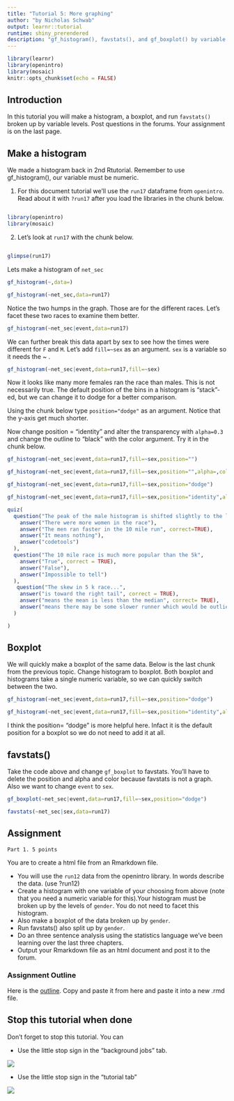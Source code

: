 ```yaml
---
title: "Tutorial 5: More graphing"
author: "by Nicholas Schwab"
output: learnr::tutorial
runtime: shiny_prerendered
description: "gf_histogram(), favstats(), and gf_boxplot() by variable levels"
---
```


```r
library(learnr)
library(openintro)
library(mosaic)
knitr::opts_chunk$set(echo = FALSE)
```

## Introduction

In this tutorial you will make a histogram, a boxplot, and run `favstats()` broken up by variable levels. Post questions in the forums. Your assignment is on the last page.

## Make a histogram

We made a histogram back in 2nd Rtutorial. Remember to use gf_histogram(), our variable must be numeric.

1.  For this document tutorial we'll use the `run17` dataframe from `openintro`. Read about it with `?run17` after you load the libraries in the chunk below.

```r

```

```r
library(openintro)
library(mosaic)
```

2.  Let's look at `run17` with the chunk below.

```r

```

```r
glimpse(run17)
```

Lets make a histogram of `net_sec`

```r
gf_histogram(~,data=)
```

```r
gf_histogram(~net_sec,data=run17)
```

Notice the two humps in the graph. Those are for the different races. Let's facet these two races to examine them better.

```r
gf_histogram(~net_sec|event,data=run17)
```

We can further break this data apart by sex to see how the times were different for `F` and `M`. Let's add `fill=~sex` as an argument. `sex` is a variable so it needs the \~ .

```r
gf_histogram(~net_sec|event,data=run17,fill=~sex)

```

Now it looks like many more females ran the race than males. This is not necessarily true. The default position of the bins in a histogram is "stack"-ed, but we can change it to dodge for a better comparison.

Using the chunk below type `position="dodge"` as an argument. Notice that the y-axis get much shorter.

Now change position = "identity" and alter the transparency with `alpha=0.3` and change the outline to "black" with the color argument. Try it in the chunk below.

```r
gf_histogram(~net_sec|event,data=run17,fill=~sex,position="")

gf_histogram(~net_sec|event,data=run17,fill=~sex,position="",alpha=,color="")
```

```r
gf_histogram(~net_sec|event,data=run17,fill=~sex,position="dodge")

gf_histogram(~net_sec|event,data=run17,fill=~sex,position="identity",alpha=0.3,color="black")
```

```r
quiz(
  question("The peak of the male histogram is shifted slightly to the left in the 10 mile run. What does this mean?",
    answer("There were more women in the race"),
    answer("The men ran faster in the 10 mile run", correct=TRUE),
    answer("It means nothing"),
    answer("codetools")
  ),
  question("The 10 mile race is much more popular than the 5k",
    answer("True", correct = TRUE),
    answer("False"),
    answer("Impossible to tell")
  ),
   question("The skew in 5 k race...",
    answer("is toward the right tail", correct = TRUE),
    answer("means the mean is less than the median", correct= TRUE),
    answer("means there may be some slower runner which would be outliers", correct= TRUE)
  )

)
```

## Boxplot

We will quickly make a boxplot of the same data. Below is the last chunk from the previous topic. Change histogram to boxplot. Both boxplot and histograms take a single numeric variable, so we can quickly switch between the two.

```r
gf_histogram(~net_sec|event,data=run17,fill=~sex,position="dodge")

gf_histogram(~net_sec|event,data=run17,fill=~sex,position="identity",alpha=0.3,color="black")
```

I think the position= "dodge" is more helpful here. Infact it is the default position for a boxplot so we do not need to add it at all.

## favstats()

Take the code above and change `gf_boxplot` to favstats. You'll have to delete the position and alpha and color because favstats is not a graph. Also we want to change `event` to `sex`.

```r
gf_boxplot(~net_sec|event,data=run17,fill=~sex,position="dodge")

```

```r
favstats(~net_sec|sex,data=run17)

```

## Assignment

    Part 1. 5 points

You are to create a html file from an Rmarkdown file.

-   You will use the `run12` data from the openintro library. In words describe the data. (use ?run12)
-   Create a histogram with one variable of your choosing from above (note that you need a numeric variable for this).Your histogram must be broken up by the levels of `gender`. You do not need to facet this histogram.
-   Also make a boxplot of the data broken up by `gender`.
-   Run favstats() also split up by `gender`.
-   Do an three sentence analysis using the statistics language we've been learning over the last three chapters.
-   Output your Rmarkdown file as an html document and post it to the forum.

### Assignment Outline

Here is the [outline](https://github.com/Nics-Github/MTH142Rtutorials/blob/master/inst/tutorials/5th_Rtutorial/5th_Rtutorial_outline.txt). Copy and paste it from here and paste it into a new .rmd file.

## Stop this tutorial when done

Don't forget to stop this tutorial. You can

-   Use the little stop sign in the "background jobs" tab.

![](images/background_jobs_stopsign.png)

-   Use the little stop sign in the "tutorial tab"

![](images/tutorial_stop_sign.png)
